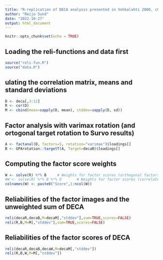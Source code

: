 ```yaml
---
title: "R-replication of DECA analysis presented in Vehkalahti 2000, chapter 5.1"
author: "Reijo Sund"
date: "2022-10-27"
output: html_document
---
```


```r
knitr::opts_chunk$set(echo = TRUE)
```

## Loading the reli-functions and data first

```r
source("reli-fun.R")
source("data.R")
```

## ulating the correlation matrix, means and standard deviations

```r
D <- deca[,3:12]
R <- cor(D)
M <- cbind(mean=sapply(D, mean), stddev=sapply(D, sd))
```

## Factor analysis with varimax rotation (and ortogonal target rotation to Survo results)

```r
A <- factanal(D, factors=5, rotation="varimax")$loadings[]
B <- GPArotation::targetT(A, Target=decaB)$loadings[]
```

## Computing the factor score weights

```r
W <- solve(R) %*% B     # Weights for factor scores (orthogonal factors)
#W <- solve(R) %*% B %*% O       # Weights for factor scores (correlated factors)
colnames(W) <- paste0("Score",1:ncol(W))
```


## Reliabilities of the factor images and the unweighted sum of DECA

```r
reli(decaR,decaB,M=decaM[,"stddev"],sum=TRUE,scores=FALSE)
reli(R,B,M=M[,"stddev"],sum=TRUE,scores=FALSE)
```


## Reliabilities of the factor scores of DECA

```r
reli(decaR,decaB,decaW,M=decaM[,"stddev"])
reli(R,B,W,M=M[,"stddev"])
```


